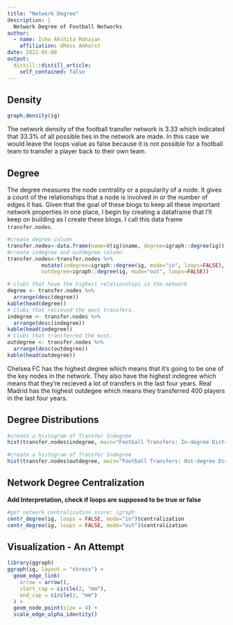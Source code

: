 ```yaml
---
title: "Network Degree"
description: |
  Network Degree of Football Networks
author:
  - name: Isha Akshita Mahajan
    affiliation: UMass Amherst
date: 2022-05-08
output:
  distill::distill_article:
    self_contained: false
---
```


## Density 

```r
graph.density(ig)
```

The network density of the football transfer network is 3.33 which indicated that 33.3% of all possible ties in the network are made. In this case we would leave the loops value as false because it is not possible for a football team to transfer a player back to their own team. 

## Degree

The degree measures the node centrality or a popularity of a node. It gives a count of the relationships that a node is involved in or the number of edges it has. Given that the goal of these blogs to keep all these important network properties in one place, I begin by creating a dataframe that I'll keep on building as I create these blogs. I call this data frame `transfer.nodes`. 

```r
#create degree column
transfer.nodes<-data.frame(name=V(ig)$name, degree=igraph::degree(ig))
#create indegree and outdegree column
transfer.nodes<-transfer.nodes %>%
           mutate(indegree=igraph::degree(ig, mode="in", loops=FALSE),
           outdegree=igraph::degree(ig, mode="out", loops=FALSE))
```


```r
# clubs that have the highest relationships in the network
degree <- transfer.nodes %>% 
  arrange(desc(degree)) 
kable(head(degree))
# Clubs that recieved the most transfers.
indegree <- transfer.nodes %>% 
  arrange(desc(indegree)) 
kable(head(indegree))
# Clubs that transferred the most.
outdegree <- transfer.nodes %>% 
  arrange(desc(outdegree)) 
kable(head(outdegree))
```

Chelsea FC has the highest degree which means that it's going to be one of the key nodes in the network. They also have the highest indegree which means that they're recieved a lot of transfers in the last four years. Real Madrid has the highest outdegee which means they transferred 400 players in the last four years. 

## Degree Distributions

```r
#create a histogram of Transfer Indegree
hist(transfer.nodes$indegree, main="Football Transfers: In-degree Distribution", xlab="Players Recieved")
```

```r
#create a histogram of Transfer Indegree
hist(transfer.nodes$outdegree, main="Football Transfers: Out-degree Distribution", xlab="Players Transferred")
```

## Network Degree Centralization

**Add Interpretation, check if loops are supposed to be true or false** 

```r
#get network centralization score: igraph
centr_degree(ig, loops = FALSE, mode="in")$centralization
centr_degree(ig, loops = FALSE, mode="out")$centralization
```



## Visualization - An Attempt

```r
library(ggraph)
ggraph(ig, layout = "stress") + 
  geom_edge_link(
    arrow = arrow(), 
    start_cap = circle(2, "mm"),
    end_cap = circle(2, "mm")
  ) + 
  geom_node_point(size = 4) + 
  scale_edge_alpha_identity()
```

